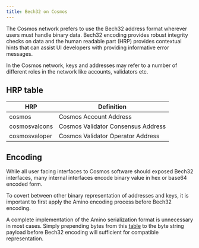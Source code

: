 ```yaml
---
title: Bech32 on Cosmos
---
```


The Cosmos network prefers to use the Bech32 address format wherever users must handle binary data. Bech32 encoding provides robust integrity checks on data and the human readable part (HRP) provides contextual hints that can assist UI developers with providing informative error messages.

In the Cosmos network, keys and addresses may refer to a number of different roles in the network like accounts, validators etc.

## HRP table

| HRP           | Definition                         |
| ------------- | ---------------------------------- |
| cosmos        | Cosmos Account Address             |
| cosmosvalcons | Cosmos Validator Consensus Address |
| cosmosvaloper | Cosmos Validator Operator Address  |

## Encoding

While all user facing interfaces to Cosmos software should exposed Bech32 interfaces, many internal interfaces encode binary value in hex or base64 encoded form.

To covert between other binary representation of addresses and keys, it is important to first apply the Amino encoding process before Bech32 encoding.

A complete implementation of the Amino serialization format is unnecessary in most cases. Simply prepending bytes from this [table](https://github.com/cometbft/cometbft/blob/main/spec/blockchain/encoding.md) to the byte string payload before Bech32 encoding will sufficient for compatible representation.
